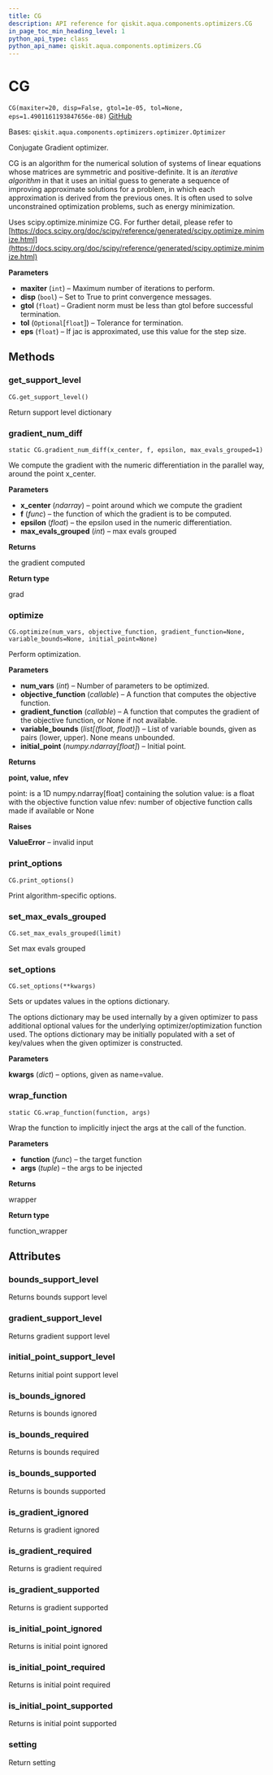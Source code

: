 ```yaml
---
title: CG
description: API reference for qiskit.aqua.components.optimizers.CG
in_page_toc_min_heading_level: 1
python_api_type: class
python_api_name: qiskit.aqua.components.optimizers.CG
---
```


# CG

<span id="qiskit.aqua.components.optimizers.CG" />

`CG(maxiter=20, disp=False, gtol=1e-05, tol=None, eps=1.4901161193847656e-08)` [GitHub](https://github.com/qiskit-community/qiskit-aqua/tree/stable/0.9/qiskit/aqua/components/optimizers/cg.py "view source code")

Bases: `qiskit.aqua.components.optimizers.optimizer.Optimizer`

Conjugate Gradient optimizer.

CG is an algorithm for the numerical solution of systems of linear equations whose matrices are symmetric and positive-definite. It is an *iterative algorithm* in that it uses an initial guess to generate a sequence of improving approximate solutions for a problem, in which each approximation is derived from the previous ones. It is often used to solve unconstrained optimization problems, such as energy minimization.

Uses scipy.optimize.minimize CG. For further detail, please refer to [https://docs.scipy.org/doc/scipy/reference/generated/scipy.optimize.minimize.html](https://docs.scipy.org/doc/scipy/reference/generated/scipy.optimize.minimize.html)

**Parameters**

*   **maxiter** (`int`) – Maximum number of iterations to perform.
*   **disp** (`bool`) – Set to True to print convergence messages.
*   **gtol** (`float`) – Gradient norm must be less than gtol before successful termination.
*   **tol** (`Optional`\[`float`]) – Tolerance for termination.
*   **eps** (`float`) – If jac is approximated, use this value for the step size.

## Methods

### get\_support\_level

<span id="qiskit.aqua.components.optimizers.CG.get_support_level" />

`CG.get_support_level()`

Return support level dictionary

### gradient\_num\_diff

<span id="qiskit.aqua.components.optimizers.CG.gradient_num_diff" />

`static CG.gradient_num_diff(x_center, f, epsilon, max_evals_grouped=1)`

We compute the gradient with the numeric differentiation in the parallel way, around the point x\_center.

**Parameters**

*   **x\_center** (*ndarray*) – point around which we compute the gradient
*   **f** (*func*) – the function of which the gradient is to be computed.
*   **epsilon** (*float*) – the epsilon used in the numeric differentiation.
*   **max\_evals\_grouped** (*int*) – max evals grouped

**Returns**

the gradient computed

**Return type**

grad

### optimize

<span id="qiskit.aqua.components.optimizers.CG.optimize" />

`CG.optimize(num_vars, objective_function, gradient_function=None, variable_bounds=None, initial_point=None)`

Perform optimization.

**Parameters**

*   **num\_vars** (*int*) – Number of parameters to be optimized.
*   **objective\_function** (*callable*) – A function that computes the objective function.
*   **gradient\_function** (*callable*) – A function that computes the gradient of the objective function, or None if not available.
*   **variable\_bounds** (*list\[(float, float)]*) – List of variable bounds, given as pairs (lower, upper). None means unbounded.
*   **initial\_point** (*numpy.ndarray\[float]*) – Initial point.

**Returns**

**point, value, nfev**

point: is a 1D numpy.ndarray\[float] containing the solution value: is a float with the objective function value nfev: number of objective function calls made if available or None

**Raises**

**ValueError** – invalid input

### print\_options

<span id="qiskit.aqua.components.optimizers.CG.print_options" />

`CG.print_options()`

Print algorithm-specific options.

### set\_max\_evals\_grouped

<span id="qiskit.aqua.components.optimizers.CG.set_max_evals_grouped" />

`CG.set_max_evals_grouped(limit)`

Set max evals grouped

### set\_options

<span id="qiskit.aqua.components.optimizers.CG.set_options" />

`CG.set_options(**kwargs)`

Sets or updates values in the options dictionary.

The options dictionary may be used internally by a given optimizer to pass additional optional values for the underlying optimizer/optimization function used. The options dictionary may be initially populated with a set of key/values when the given optimizer is constructed.

**Parameters**

**kwargs** (*dict*) – options, given as name=value.

### wrap\_function

<span id="qiskit.aqua.components.optimizers.CG.wrap_function" />

`static CG.wrap_function(function, args)`

Wrap the function to implicitly inject the args at the call of the function.

**Parameters**

*   **function** (*func*) – the target function
*   **args** (*tuple*) – the args to be injected

**Returns**

wrapper

**Return type**

function\_wrapper

## Attributes

<span id="qiskit.aqua.components.optimizers.CG.bounds_support_level" />

### bounds\_support\_level

Returns bounds support level

<span id="qiskit.aqua.components.optimizers.CG.gradient_support_level" />

### gradient\_support\_level

Returns gradient support level

<span id="qiskit.aqua.components.optimizers.CG.initial_point_support_level" />

### initial\_point\_support\_level

Returns initial point support level

<span id="qiskit.aqua.components.optimizers.CG.is_bounds_ignored" />

### is\_bounds\_ignored

Returns is bounds ignored

<span id="qiskit.aqua.components.optimizers.CG.is_bounds_required" />

### is\_bounds\_required

Returns is bounds required

<span id="qiskit.aqua.components.optimizers.CG.is_bounds_supported" />

### is\_bounds\_supported

Returns is bounds supported

<span id="qiskit.aqua.components.optimizers.CG.is_gradient_ignored" />

### is\_gradient\_ignored

Returns is gradient ignored

<span id="qiskit.aqua.components.optimizers.CG.is_gradient_required" />

### is\_gradient\_required

Returns is gradient required

<span id="qiskit.aqua.components.optimizers.CG.is_gradient_supported" />

### is\_gradient\_supported

Returns is gradient supported

<span id="qiskit.aqua.components.optimizers.CG.is_initial_point_ignored" />

### is\_initial\_point\_ignored

Returns is initial point ignored

<span id="qiskit.aqua.components.optimizers.CG.is_initial_point_required" />

### is\_initial\_point\_required

Returns is initial point required

<span id="qiskit.aqua.components.optimizers.CG.is_initial_point_supported" />

### is\_initial\_point\_supported

Returns is initial point supported

<span id="qiskit.aqua.components.optimizers.CG.setting" />

### setting

Return setting

